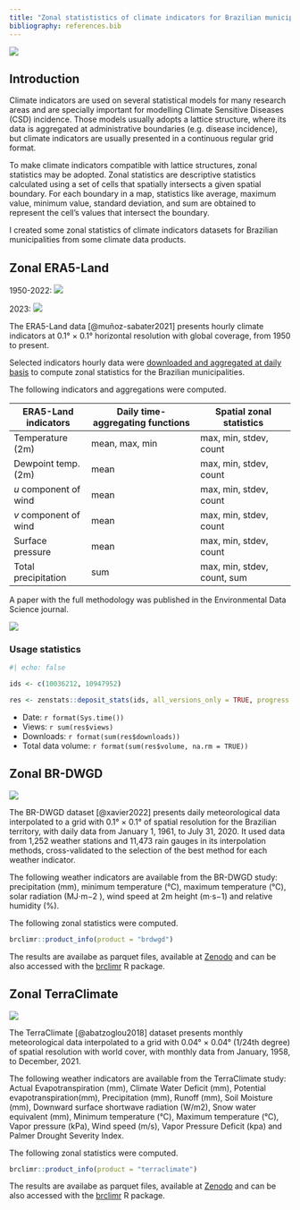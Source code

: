 ```yaml
---
title: "Zonal statististics of climate indicators for Brazilian municipalities"
bibliography: references.bib
---
```


![](images/zonal_brdwgd-01.png)

## Introduction

Climate indicators are used on several statistical models for many research areas and are specially important for modelling Climate Sensitive Diseases (CSD) incidence. Those models usually adopts a lattice structure, where its data is aggregated at administrative boundaries (e.g. disease incidence), but climate indicators are usually presented in a continuous regular grid format.

To make climate indicators compatible with lattice structures, zonal statistics may be adopted. Zonal statistics are descriptive statistics calculated using a set of cells that spatially intersects a given spatial boundary. For each boundary in a map, statistics like average, maximum value, minimum value, standard deviation, and sum are obtained to represent the cell's values that intersect the boundary.

I created some zonal statistics of climate indicators datasets for Brazilian municipalities from some climate data products.

## Zonal ERA5-Land

1950-2022: [![](https://img.shields.io/badge/download-10.5281/zenodo.10036211-green.svg)](https://doi.org/10.5281/zenodo.10036211)

2023: [![](https://img.shields.io/badge/download-10.5281/zenodo.10947952-green.svg)](https://doi.org/10.5281/zenodo.10947952)

The ERA5-Land data [@muñoz-sabater2021] presents hourly climate indicators at 0.1° × 0.1° horizontal resolution with global coverage, from 1950 to present.

Selected indicators hourly data were [downloaded and aggregated at daily basis](http://localhost:6732/data-projects/era5land-daily-latin-america.html) to compute zonal statistics for the Brazilian municipalities.

The following indicators and aggregations were computed.

| ERA5-Land indicators  | Daily time-aggregating functions | Spatial zonal statistics    |
|--------------------|----------------------------|------------------------|
| Temperature (2m)      | mean, max, min                   | max, min, stdev, count      |
| Dewpoint temp. (2m)   | mean                             | max, min, stdev, count      |
| $u$ component of wind | mean                             | max, min, stdev, count      |
| $v$ component of wind | mean                             | max, min, stdev, count      |
| Surface pressure      | mean                             | max, min, stdev, count      |
| Total precipitation   | sum                              | max, min, stdev, count, sum |

A paper with the full methodology was published in the Environmental Data Science journal.

[![](https://zenodo.org/badge/DOI/10.1017/eds.2024.3.svg)](https://doi.org/10.1017/eds.2024.3)

### Usage statistics

```r
#| echo: false

ids <- c(10036212, 10947952)

res <- zenstats::deposit_stats(ids, all_versions_only = TRUE, progress = FALSE)
```

-   Date: `r format(Sys.time())`
-   Views: `r sum(res$views)`
-   Downloads: `r format(sum(res$downloads))`
-   Total data volume: `r format(sum(res$volume, na.rm = TRUE))`

## Zonal BR-DWGD

[![](https://img.shields.io/badge/download-10.5281/zenodo.7824920-green.svg)](https://doi.org/10.5281/zenodo.7824920)

The BR-DWGD dataset [@xavier2022] presents daily meteorological data interpolated to a grid with 0.1° × 0.1° of spatial resolution for the Brazilian territory, with daily data from January 1, 1961, to July 31, 2020. It used data from 1,252 weather stations and 11,473 rain gauges in its interpolation methods, cross-validated to the selection of the best method for each weather indicator.

The following weather indicators are available from the BR-DWGD study: precipitation (mm), minimum temperature (°C), maximum temperature (°C), solar radiation (MJ⋅m−2 ), wind speed at 2m height (m⋅s−1) and relative humidity (%).

The following zonal statistics were computed.

```r
brclimr::product_info(product = "brdwgd")
```

The results are availabe as parquet files, available at [Zenodo](https://zenodo.org/records/7824920) and can be also accessed with the [brclimr](https://rfsaldanha.github.io/brclimr) R package.

## Zonal TerraClimate

[![](https://img.shields.io/badge/download-10.5281/zenodo.7825777-green.svg)](https://doi.org/10.5281/zenodo.7825777)

The TerraClimate [@abatzoglou2018] dataset presents monthly meteorological data interpolated to a grid with 0.04° × 0.04° (1/24th degree) of spatial resolution with world cover, with monthly data from January, 1958, to December, 2021.

The following weather indicators are available from the TerraClimate study: Actual Evapotranspiration (mm), Climate Water Deficit (mm), Potential evapotranspiration(mm), Precipitation (mm), Runoff (mm), Soil Moisture (mm), Downward surface shortwave radiation (W/m2), Snow water equivalent (mm), Minimum temperature (°C), Maximum temperature (°C), Vapor pressure (kPa), Wind speed (m/s), Vapor Pressure Deficit (kpa) and Palmer Drought Severity Index.

The following zonal statistics were computed.

```r
brclimr::product_info(product = "terraclimate")
```

The results are availabe as parquet files, available at [Zenodo](https://zenodo.org/records/7825777) and can be also accessed with the [brclimr](https://rfsaldanha.github.io/brclimr) R package.
